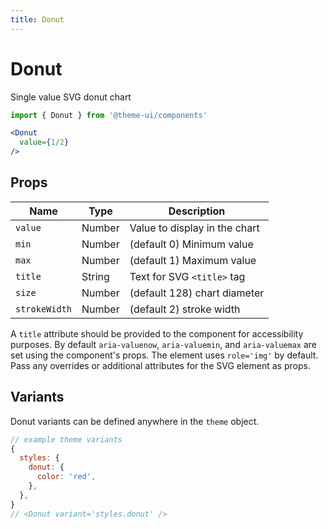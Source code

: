 ```yaml
---
title: Donut
---
```


# Donut

Single value SVG donut chart

```js
import { Donut } from '@theme-ui/components'
```

```jsx live=true
<Donut
  value={1/2}
/>
```

## Props

Name | Type | Description
---|---|---
`value` | Number | Value to display in the chart
`min` | Number | (default 0) Minimum value
`max` | Number | (default 1) Maximum value
`title` | String | Text for SVG `<title>` tag
`size` | Number | (default 128) chart diameter
`strokeWidth` | Number | (default 2) stroke width

A `title` attribute should be provided to the component for accessibility purposes.
By default `aria-valuenow`, `aria-valuemin`, and `aria-valuemax` are set using the component's props.
The element uses `role='img'` by default.
Pass any overrides or additional attributes for the SVG element as props.

## Variants

Donut variants can be defined anywhere in the `theme` object.

```js
// example theme variants
{
  styles: {
    donut: {
      color: 'red',
    },
  },
}
// <Donut variant='styles.donut' />
```
